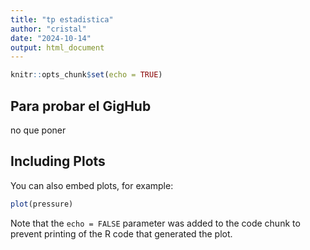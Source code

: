 ---
title: "tp estadistica"
author: "cristal"
date: "2024-10-14"
output: html_document
---

```{r setup, include=FALSE}
knitr::opts_chunk$set(echo = TRUE)
```

## Para probar el GigHub

no que poner


## Including Plots

You can also embed plots, for example:

```{r pressure, echo=FALSE}
plot(pressure)
```

Note that the `echo = FALSE` parameter was added to the code chunk to prevent printing of the R code that generated the plot.
